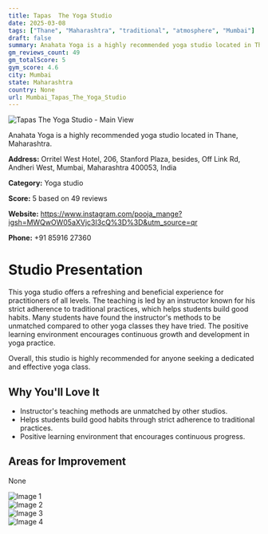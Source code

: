 ```yaml
---
title: Tapas  The Yoga Studio
date: 2025-03-08
tags: ["Thane", "Maharashtra", "traditional", "atmosphere", "Mumbai"]  
draft: false
summary: Anahata Yoga is a highly recommended yoga studio located in Thane, Maharashtra.
gm_reviews_count: 49
gm_totalScore: 5
gym_score: 4.6
city: Mumbai
state: Maharashtra
country: None
url: Mumbai_Tapas_The_Yoga_Studio
---
```


<div className="aspect-[16/9] relative my-8">
  <img 
    src="https://lh5.googleusercontent.com/p/AF1QipNqfNBT9Rycku4ZeEcJpWxS23piQHowZot0TiZz=w1920-h1080-k-no"
    alt="Tapas  The Yoga Studio - Main View"
    className="object-cover absolute inset-0 w-full h-full rounded-lg"
  />
</div>

Anahata Yoga is a highly recommended yoga studio located in Thane, Maharashtra.

**Address:** Orritel West Hotel, 206, Stanford Plaza, besides, Off Link Rd, Andheri West, Mumbai, Maharashtra 400053, India

**Category:** Yoga studio

**Score:** 5 based on 49 reviews

**Website:** https://www.instagram.com/pooja_mange?igsh=MWQwOW05aXVjc3I3cQ%3D%3D&utm_source=qr

**Phone:** +91 85916 27360

# Studio Presentation

This yoga studio offers a refreshing and beneficial experience for practitioners of all levels. The teaching is led by an instructor known for his strict adherence to traditional practices, which helps students build good habits. Many students have found the instructor's methods to be unmatched compared to other yoga classes they have tried. The positive learning environment encourages continuous growth and development in yoga practice.

Overall, this studio is highly recommended for anyone seeking a dedicated and effective yoga class.

## Why You'll Love It

- Instructor's teaching methods are unmatched by other studios.
- Helps students build good habits through strict adherence to traditional practices.
- Positive learning environment that encourages continuous progress.

## Areas for Improvement

None

<div className="grid grid-cols-1 xl:grid-cols-2 gap-4 my-8">
<div className="aspect-[4/3] relative"><img src="https://lh3.googleusercontent.com/p/AF1QipN25eVjEoZvUgao7uOtPuzhDZ_d4IJbuo8wZYyJ=w1920-h1080-k-no" alt="Image 1" className="object-cover absolute inset-0 w-full h-full rounded-lg" /></div>
<div className="aspect-[4/3] relative"><img src="https://lh5.googleusercontent.com/p/AF1QipOa5Br7TrjPd3aTTpKbKhqO-ijbaHhDlP4YRddz=w1920-h1080-k-no" alt="Image 2" className="object-cover absolute inset-0 w-full h-full rounded-lg" /></div>
<div className="aspect-[4/3] relative"><img src="https://lh5.googleusercontent.com/p/AF1QipOoP6p0vrIo-WfvW8WtVcOy5OaWSGw3dRIS_AVr=w1920-h1080-k-no" alt="Image 3" className="object-cover absolute inset-0 w-full h-full rounded-lg" /></div>
<div className="aspect-[4/3] relative"><img src="https://lh5.googleusercontent.com/p/AF1QipN7AptE_gvdTwZ-SONiHYGGX1JyRA-s6uzMYoNs=w1920-h1080-k-no" alt="Image 4" className="object-cover absolute inset-0 w-full h-full rounded-lg" /></div>
</div>